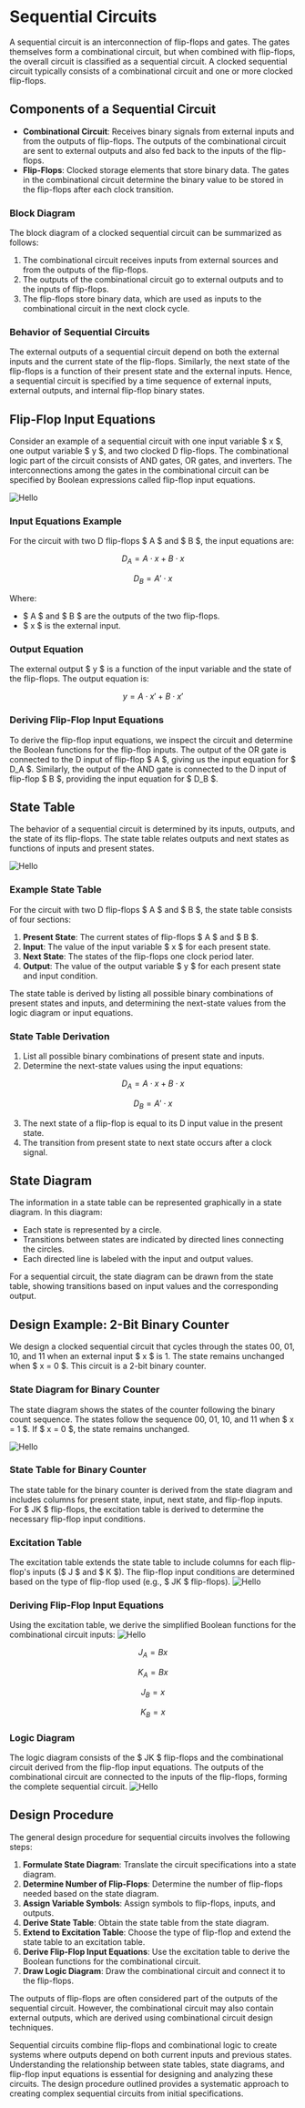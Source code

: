 
# Sequential Circuits

A sequential circuit is an interconnection of flip-flops and gates. The gates themselves form a combinational circuit, but when combined with flip-flops, the overall circuit is classified as a sequential circuit. A clocked sequential circuit typically consists of a combinational circuit and one or more clocked flip-flops.

## Components of a Sequential Circuit

- **Combinational Circuit**: Receives binary signals from external inputs and from the outputs of flip-flops. The outputs of the combinational circuit are sent to external outputs and also fed back to the inputs of the flip-flops.
- **Flip-Flops**: Clocked storage elements that store binary data. The gates in the combinational circuit determine the binary value to be stored in the flip-flops after each clock transition.

### Block Diagram

The block diagram of a clocked sequential circuit can be summarized as follows:

1. The combinational circuit receives inputs from external sources and from the outputs of the flip-flops.
2. The outputs of the combinational circuit go to external outputs and to the inputs of flip-flops.
3. The flip-flops store binary data, which are used as inputs to the combinational circuit in the next clock cycle.


### Behavior of Sequential Circuits

The external outputs of a sequential circuit depend on both the external inputs and the current state of the flip-flops. Similarly, the next state of the flip-flops is a function of their present state and the external inputs. Hence, a sequential circuit is specified by a time sequence of external inputs, external outputs, and internal flip-flop binary states.

## Flip-Flop Input Equations

Consider an example of a sequential circuit with one input variable $ x $, one output variable $ y $, and two clocked D flip-flops. The combinational logic part of the circuit consists of AND gates, OR gates, and inverters. The interconnections among the gates in the combinational circuit can be specified by Boolean expressions called flip-flop input equations.

<Image src="/c1/7/x0.png" alt="Hello" className="dark:invert-[0.93]" width={650} height={650} />

### Input Equations Example

For the circuit with two D flip-flops $ A $ and $ B $, the input equations are:

$$
D_A = A \cdot x + B \cdot x
$$

$$
D_B = A' \cdot x
$$

Where:

- $ A $ and $ B $ are the outputs of the two flip-flops.
- $ x $ is the external input.

### Output Equation

The external output $ y $ is a function of the input variable and the state of the flip-flops. The output equation is:

$$
y = A \cdot x' + B \cdot x'
$$

### Deriving Flip-Flop Input Equations

To derive the flip-flop input equations, we inspect the circuit and determine the Boolean functions for the flip-flop inputs. The output of the OR gate is connected to the D input of flip-flop $ A $, giving us the input equation for $ D_A $. Similarly, the output of the AND gate is connected to the D input of flip-flop $ B $, providing the input equation for $ D_B $.

## State Table

The behavior of a sequential circuit is determined by its inputs, outputs, and the state of its flip-flops. The state table relates outputs and next states as functions of inputs and present states.

<Image src="/c1/7/x2.png" alt="Hello" className="dark:invert-[0.93]" width={400} height={400} />

### Example State Table

For the circuit with two D flip-flops $ A $ and $ B $, the state table consists of four sections:

1. **Present State**: The current states of flip-flops $ A $ and $ B $.
2. **Input**: The value of the input variable $ x $ for each present state.
3. **Next State**: The states of the flip-flops one clock period later.
4. **Output**: The value of the output variable $ y $ for each present state and input condition.

The state table is derived by listing all possible binary combinations of present states and inputs, and determining the next-state values from the logic diagram or input equations.

### State Table Derivation

1. List all possible binary combinations of present state and inputs.
2. Determine the next-state values using the input equations:

$$
D_A = A \cdot x + B \cdot x
$$

$$
D_B = A' \cdot x
$$

3. The next state of a flip-flop is equal to its D input value in the present state.
4. The transition from present state to next state occurs after a clock signal.

## State Diagram

The information in a state table can be represented graphically in a state diagram. In this diagram:

- Each state is represented by a circle.
- Transitions between states are indicated by directed lines connecting the circles.
- Each directed line is labeled with the input and output values.

For a sequential circuit, the state diagram can be drawn from the state table, showing transitions based on input values and the corresponding output.

## Design Example: 2-Bit Binary Counter

We design a clocked sequential circuit that cycles through the states 00, 01, 10, and 11 when an external input $ x $ is 1. The state remains unchanged when $ x = 0 $. This circuit is a 2-bit binary counter.

### State Diagram for Binary Counter

The state diagram shows the states of the counter following the binary count sequence. The states follow the sequence 00, 01, 10, and 11 when $ x = 1 $. If $ x = 0 $, the state remains unchanged.

<Image src="/c1/7/x4.png" alt="Hello" className="dark:invert-[0.93]" width={650} height={650} />

### State Table for Binary Counter

The state table for the binary counter is derived from the state diagram and includes columns for present state, input, next state, and flip-flop inputs. For $ JK $ flip-flops, the excitation table is derived to determine the necessary flip-flop input conditions.

### Excitation Table

The excitation table extends the state table to include columns for each flip-flop's inputs ($ J $ and $ K $). The flip-flop input conditions are determined based on the type of flip-flop used (e.g., $ JK $ flip-flops).
<Image src="/c1/7/x5.png" alt="Hello" className="dark:invert-[0.93]" width={650} height={650} />

### Deriving Flip-Flop Input Equations

Using the excitation table, we derive the simplified Boolean functions for the combinational circuit inputs:
<Image src="/c1/7/x6.png" alt="Hello" className="dark:invert-[0.93]" width={650} height={650} />

$$
J_A = Bx
$$

$$
K_A = Bx
$$

$$
J_B = x
$$

$$
K_B = x
$$

### Logic Diagram

The logic diagram consists of the $ JK $ flip-flops and the combinational circuit derived from the flip-flop input equations. The outputs of the combinational circuit are connected to the inputs of the flip-flops, forming the complete sequential circuit.
<Image src="/c1/7/x7.png" alt="Hello" className="dark:invert-[0.93]" width={650} height={650} />

## Design Procedure

The general design procedure for sequential circuits involves the following steps:

1. **Formulate State Diagram**: Translate the circuit specifications into a state diagram.
2. **Determine Number of Flip-Flops**: Determine the number of flip-flops needed based on the state diagram.
3. **Assign Variable Symbols**: Assign symbols to flip-flops, inputs, and outputs.
4. **Derive State Table**: Obtain the state table from the state diagram.
5. **Extend to Excitation Table**: Choose the type of flip-flop and extend the state table to an excitation table.
6. **Derive Flip-Flop Input Equations**: Use the excitation table to derive the Boolean functions for the combinational circuit.
7. **Draw Logic Diagram**: Draw the combinational circuit and connect it to the flip-flops.

The outputs of flip-flops are often considered part of the outputs of the sequential circuit. However, the combinational circuit may also contain external outputs, which are derived using combinational circuit design techniques.

Sequential circuits combine flip-flops and combinational logic to create systems where outputs depend on both current inputs and previous states. Understanding the relationship between state tables, state diagrams, and flip-flop input equations is essential for designing and analyzing these circuits. The design procedure outlined provides a systematic approach to creating complex sequential circuits from initial specifications.
